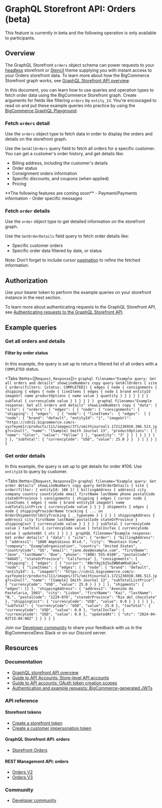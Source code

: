 # GraphQL Storefront API: Orders (beta)

<Callout type="info">
    This feature is currently in beta and the following operation is only available to participants. 
</Callout>

## Overview

The GraphQL Storefront `orders` object schema can power requests to your [headless](/docs/storefront/headless) storefront or [Stencil](/docs/storefront/stencil/start) theme supplying you with instant access to your Orders storefront data. To learn more about how the BigCommerce Storefront graph works, see [GraphQL Storefront API overview](/docs/storefront/graphql).

In this document, you can learn how to use queries and operation types to fetch order data using the BigCommerce Storefront graph. Create arguments for fields like filtering `orders` by `entity_Id`. You're encouraged to read on and put these example queries into practice by using the [BigCommerce GraphQL Playground](/graphql-storefront/playground).

### Fetch `orders` detail

Use the `orders` object type to fetch data in order to display the orders and details on the storefront graph.

Use the `GetAllOrders` query field to fetch all orders for a specific customer. You can get a customer's order history, and get details like:

- Billing address, including the customer's details
- Order status
- Consignment orders information
- Specific discounts, and coupons (when applied)
- Pricing

<Callout type="info">
    **The following features are coming soon**
    - Payment/Payments information 
    - Order specific messages
</Callout>

### Fetch `order` details

Use the `order` object type to get detailed information on the storefront graph.

Use the `GetOrderDetails` field query to fetch order details like:

- Specific customer orders
- Specific order data filtered by date, or status

Note: Don't forget to include cursor [pagination](/docs/storefront/graphql#pagination) to refine the fetched information.

## Authorization

Use your bearer token to perform the example queries on your storefront instance in the next section. 

To learn more about authenticating requests to the GraphQL Storefront API, see [Authenticating requests to the GraphQL Storefront API](/docs/start/authentication/graphql-storefront).

## Example queries

### Get all orders and details

#### Filter by order status
In this example, the query is set up to return a filtered list of all orders with a `COMPLETED` status. 

<Tabs items={[`Request`, `Response`]}>
    <Tab>
    ```graphql filename="Example query: Get all orders and details" showLineNumbers copy
    query GetAllOrders {
      site {
        orders(filters: {status: COMPLETED}) {
          edges {
            node {
              consignments {
                shipping {
                  edges {
                    node {
                      lineItems {
                        edges {
                          node {
                            brand
                            entityId
                            imageUrl
                            name
                            productOptions {
                              name
                              value
                            }
                            quantity
                          }
                        }
                      }
                    }
                  }
                }
              }
              subTotal {
                currencyCode
                value
              }
            }
          }
        }
      }
    }
    ```
    </Tab>
    <Tab>
    ```graphql filename="Example response: Get all orders and details" showLineNumbers copy
    {
      "data": {
        "site": {
          "orders": {
            "edges": [
              {
                "node": {
                  "consignments": {
                    "shipping": {
                      "edges":  [
                        {
                        "node": {
                          "lineItems":  {
                            "edges":  [
                                {
                                "node": {
                                  "brand": "default",
                                  "entityId": "1",
                                  "imageUrl": "https://cdn11.bigcommerce.com/s-xyzfeyee1r/products/111/images/371/smithjournal1.1721236910.386.513.jpg?c=1null",
                                  "name": "[Sample] Smith Journal 13",
                                  "productOptions": [
                                    {
                                      "name": "Color",
                                      "value": "Yellow"
                                    }
                                  ],
                                  "quantity": "3"
                                }
                              }
                            ]
                          }
                        }
                        }
                      ]
                    }
                  },
                "subTotal": {
                  "currencyCode": "USD",
                  "value": 25.0
                  }
                } 
              }
            ]
          }
        }
      } 
    }
    ```
    </Tab>
</Tabs>

### Get order details
In this example, the query is set up to get details for order #106. Use `entityId` to query by customer. 

<Tabs items={[`Request`, `Response`]}>
  <Tab>
    ```graphql filename="Example query: Get order details" showLineNumbers copy
    query GetOrderDetails {
      site {
        order(filter: { entityId: 106 }) {
          billingAddress {
            address1
            city
            company
            country
            countryCode
            email
            firstName
            lastName
            phone
            postalCode
            stateOrProvince
          }
          consignments {
            shipping {
              edges {
                  cursor
                  node {
                  lineItems {
                    edges {
                      node {
                        brand
                        entityId
                        imageUrl
                        name
                        subTotalListPrice {
                          currencyCode
                          value
                        }
                      }
                    }
                  }
                  shipments {
                    edges {
                      node {
                        shippingProviderName
                        tracking {
                          ... on OrderShipmentUrlOnlyTracking {
                              __typename
                          }
                        }
                      }
                    }
                  }
                  shippingAddress {
                    address1
                    city
                    firstName
                    lastName
                    postalCode
                    stateOrProvince
                  }
                  shippingCost {
                    currencyCode
                      value
                  }
                }
              }
            }
          }
          subTotal {
            currencyCode
            value
          }
          taxTotal {
            currencyCode
            value
          }
          totalIncTax {
            currencyCode
            value
          }
          updatedAt {
            utc
          }
        }
      }
    }
    ```
    </Tab>
    <Tab>
    ``` graphQL filename="Example response: Get order details"
    {
      "data": {
        "site": {
          "order": {
            "billingAddress": {
              "address1": "1800 Amphibious Blvd.",
              "city": "Mountain View",
              "company": "ExampleOrganization",
              "country": "United States",
              "countryCode": "US",
              "email": "jane.doe@example.com",
              "firstName": "Jane",
              "lastName": "Doe",
              "phone": "(800) 555-0100",
              "postalCode": "94045",
              "stateOrProvince": "California"
            },
            "consignments": {
              "shipping": {
                "edges": [
                  {
                  "cursor": "ABcYXgjb25uZWN0aW9uOjA=",
                  "node": {
                    "lineItems": {
                      "edges": [
                        {
                          "node": {
                            "brand": "default",
                            "entityId": 1,
                            "imageUrl": "https://cdn11.bigcommerce.com/s-xyzfeyee1r/products/111/images/371/smithjournal1.1721236910.386.513.jpg?c=1null",
                            "name": "[Sample] Smith Journal 13",
                            "subTotalListPrice": {
                                "currencyCode": "USD",
                                "value": 25.0
                            }
                          }
                        }
                      ]
                    },
                    "shipments": {
                      "edges": []
                    },
                    "shippingAddress": {
                      "address1": "Avenida da Pastelaria, 1903",
                      "city": "Lisbon",
                      "firstName": "Kai",
                      "lastName": "N.",
                      "postalCode": "1229-076",
                      "stateOrProvince": "Rio del chocolate"
                    },
                    "shippingCost": {
                      "currencyCode": "USD",
                        "value": 0.0
                    }
                  }
                }
              ]
            }
          },
          "subTotal": {
              "currencyCode": "USD",
              "value": 25.0
          },
          "taxTotal": {
              "currencyCode": "USD",
              "value": 0.0
          },
          "totalIncTax": {
              "currencyCode": "USD",
              "value": 0.0
          },
          "updatedAt": {
              "utc": "2024-04-02T15:04:08Z"
          }
        }
      }
    }
    }
    ```
  </Tab>
</Tabs>

Join our [Developer community](/community) to share your feedback with us in the BigCommerceDevs Slack or on our Discord server.

## Resources

### Documentation

* [GraphQL storefront API overview](/docs/storefront/graphql)
* [Guide to API Accounts: Store-level API accounts](/docs/start/authentication/api-accounts#store-level-api-accounts)
* [Guide to API accounts: OAuth token creation scopes](/docs/start/authentication/api-accounts#token-creation-scopes)
* [Authentication and example requests: BigCommerce-generated JWTs](/docs/start/authentication#bigcommerce-generated-jwts)

### API reference

#### Storefront tokens

* [Create a storefront token](/docs/rest-authentication/tokens#create-a-token)
* [Create a customer impersonation token](/docs/rest-authentication/tokens/customer-impersonation-token#create-a-token)

#### GraphQL Storefront API: orders

* [Storefront Orders](/docs/rest-storefront/orders)

#### REST Management API: orders

* [Orders V2](/docs/rest-management/orders/)
* [Orders V3](/docs/rest-management/transactions)

### Community

* [Developer community](/community)